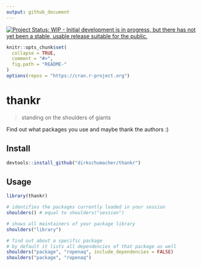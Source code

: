 ```yaml
---
output: github_document
---
```

[![Project Status: WIP - Initial development is in progress, but there has not yet been a stable, usable release suitable for the public.](http://www.repostatus.org/badges/latest/wip.svg)](http://www.repostatus.org/#wip)
```r
knitr::opts_chunk$set(
  collapse = TRUE,
  comment = "#>",
  fig.path = "README-"
)
options(repos = "https://cran.r-project.org")
```
# thankr

> standing on the shoulders of giants

Find out what packages you use and maybe thank the authors :)


## Install

```r
devtools::install_github("dirkschumacher/thankr")
```


## Usage

```r
library(thankr)
```


```r
# identifies the packages currently loaded in your session
shoulders() # equal to shoulders("session")
```


```r
# shows all maintainers of your package library
shoulders("library")
```

```r
# find out about a specific package
# by default it lists all dependencies of that package as well
shoulders("package", "ropenaq", include_dependencies = FALSE)
shoulders("package", "ropenaq")
```


